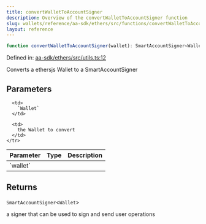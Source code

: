 ```yaml
---
title: convertWalletToAccountSigner
description: Overview of the convertWalletToAccountSigner function
slug: wallets/reference/aa-sdk/ethers/src/functions/convertWalletToAccountSigner
layout: reference
---
```


```ts
function convertWalletToAccountSigner(wallet): SmartAccountSigner<Wallet>;
```

Defined in: [aa-sdk/ethers/src/utils.ts:12](https://github.com/alchemyplatform/aa-sdk/blob/e3c1a23e6e03f44bf2db3afddb97a91b175cba58/aa-sdk/ethers/src/utils.ts#L12)

Converts a ethersjs Wallet to a SmartAccountSigner

## Parameters

<table>
  <thead>
    <tr>
      <th align="left">Parameter</th>
      <th align="left">Type</th>
      <th align="left">Description</th>
    </tr>
  </thead>

  <tbody>
    <tr>
      <td>
        `wallet`
      </td>

      <td>
        `Wallet`
      </td>

      <td>
        the Wallet to convert
      </td>
    </tr>

  </tbody>
</table>

## Returns

`SmartAccountSigner`\<`Wallet`>

a signer that can be used to sign and send user operations
